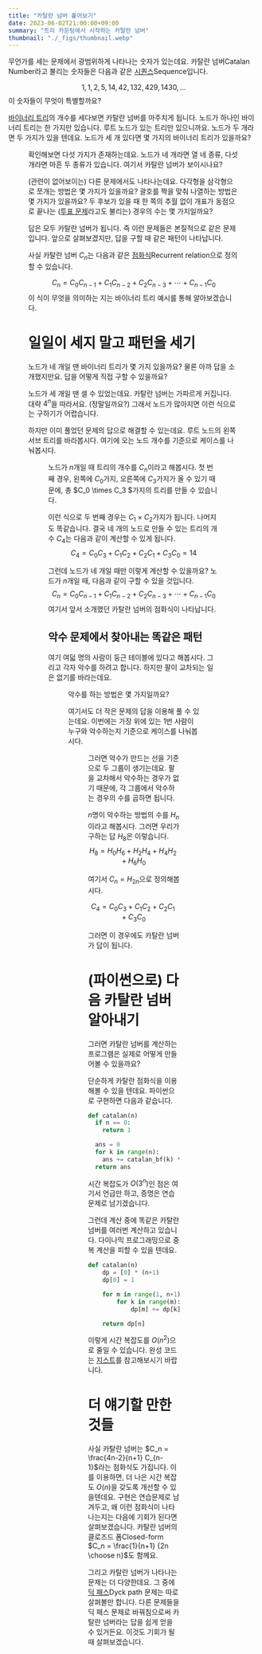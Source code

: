 ```yaml
---
title: "카탈란 넘버 훑어보기"
date: 2023-06-02T21:00:00+09:00
summary: "트리 카운팅에서 시작하는 카탈란 넘버"
thumbnail: "./_figs/thumbnail.webp"
---
```




무언가를 세는 문제에서 광범위하게 나타나는 숫자가 있는데요.
카탈란 넘버<AltLang>Catalan Number</AltLang>라고 불리는 숫자들은 다음과 같은 [시퀀스][wp-seq]<AltLang>Sequence</AltLang>입니다.

[wp-seq]: https://ko.wikipedia.org/wiki/%EC%88%98%EC%97%B4
$$
1, 1, 2, 5, 14, 42, 132, 429, 1430, \dots
$$
이 숫자들이 무엇이 특별할까요?

[바이너리 트리][wiki-bin-tree]의 개수를 세다보면 카탈란 넘버를 마주치게 됩니다.
노드가 하나인 바이너리 트리는 한 가지만 있습니다.
루트 노드가 있는 트리만 있으니까요.
노드가 두 개라면 두 가지가 있을 텐데요.
노드가 세 개 있다면 몇 가지의 바이너리 트리가 있을까요?

[wiki-bin-tree]: https://ko.wikipedia.org/wiki/%EC%9D%B4%EC%A7%84_%ED%8A%B8%EB%A6%AC

<Figure
  src={fig1}
  alt="Five kinds of binary trees with three nodes"
  caption="세 노드를 가진 트리들" />

확인해보면 다섯 가지가 존재하는데요.
노드가 네 개라면 열 네 종류, 다섯 개라면 마흔 두 종류가 있습니다.
여기서 카탈란 넘버가 보이시나요?

(관련이 없어보이는) 다른 문제에서도 나타나는데요.
다각형을 삼각형으로 쪼개는 방법은 몇 가지가 있을까요?
괄호를 짝을 맞춰 나열하는 방법은 몇 가지가 있을까요?
두 후보가 있을 때 한 쪽의 추월 없이 개표가 동점으로 끝나는 ([투표 문제][wolfram-ballot-prob]라고도 불리는) 경우의 수는 몇 가지일까요?

[wolfram-ballot-prob]: https://mathworld.wolfram.com/BallotProblem.html

답은 모두 카탈란 넘버가 됩니다.
즉 이런 문제들은 본질적으로 같은 문제입니다.
앞으로 살펴보겠지만, 답을 구할 때 같은 패턴이 나타납니다.

사실 카탈란 넘버 $C_n$는 다음과 같은 [점화식][wiki-recur-rel]<AltLang>Recurrent relation</AltLang>으로 정의할 수 있습니다.

[wiki-recur-rel]: https://ko.wikipedia.org/wiki/%EC%A0%90%ED%99%94%EC%8B%9D
$$
C_n = C_0 C_{n-1} + C_1 C_{n-2} + C_2 C_{n-3} + \cdots + C_{n-1} C_0
$$
이 식이 무엇을 의미하는 지는 바이너리 트리 예시를 통해 알아보겠습니다.


# 일일이 세지 말고 패턴을 세기

노드가 네 개일 땐 바이너리 트리가 몇 가지 있을까요?
물론 아까 답을 소개했지만요.
답을 어떻게 직접 구할 수 있을까요?

노드가 세 개일 땐 셀 수 있었는데요.
카탈란 넘버는 가파르게 커집니다.
대략 $4^n$을 따라서요. (정말일까요?)
그래서 노드가 많아지면 이런 식으로는 구하기가 어렵습니다.

하지만 이미 풀었던 문제의 답으로 해결할 수 있는데요.
루트 노드의 왼쪽 서브 트리를 바라봅시다.
여기에 오는 노드 개수를 기준으로 케이스를 나눠봅시다.

<Figure
  src={fig2}
  alt="Four cases of binary tress with four nodes"
  caption="네 개의 노드일 때의 패턴" />

노드가 $n$개일 때 트리의 개수를 $C_n$이라고 해봅시다.
첫 번째 경우, 왼쪽에 $C_0$가지, 오른쪽에 $C_3$가지가 올 수 있기 때문에, 총 $C_0 \times C_3 $가지의 트리를 만들 수 있습니다.

이런 식으로 두 번째 경우는 $C_1 \times C_2$가지가 됩니다.
나머지도 똑같습니다.
결국 네 개의 노드로 만들 수 있는 트리의 개수 $C_4$는 다음과 같이 계산할 수 있게 됩니다.
$$
C_4 = C_0 C_3 + C_1 C_2 + C_2 C_1 + C_3 C_0 = 14
$$

그런데 노드가 네 개일 때만 이렇게 계산할 수 있을까요?
노드가 $n$개일 때, 다음과 같이 구할 수 있을 것입니다.
$$
C_n = C_0 C_{n-1} + C_1 C_{n-2} + C_2 C_{n-3} + \cdots + C_{n-1} C_0
$$
여기서 앞서 소개했던 카탈란 넘버의 점화식이 나타납니다.


## 악수 문제에서 찾아내는 똑같은 패턴

여기 여덟 명의 사람이 둥근 테이블에 있다고 해봅시다.
그리고 각자 악수를 하려고 합니다.
하지만 팔이 교차되는 일은 없기를 바라는데요.

<Figure
  src={fig3}
  alt="Successful and failed case of handshaking"
  caption="악수 문제 규칙" />

악수를 하는 방법은 몇 가지일까요?

여기서도 더 작은 문제의 답을 이용해 풀 수 있는데요.
이번에는 가장 위에 있는 1번 사람이 누구와 악수하는지 기준으로 케이스를 나눠봅시다.

<Figure src={fig4} alt="Handshaking diagram" />

그러면 악수가 만드는 선을 기준으로 두 그룹이 생기는데요.
팔을 교차해서 악수하는 경우가 없기 때문에, 각 그룹에서 악수하는 경우의 수를 곱하면 됩니다.

$n$명이 악수하는 방법의 수를 $H_n$이라고 해봅시다.
그러면 우리가 구하는 답 $H_8$은 이렇습니다.
$$
H_8 = H_0 H_6 + H_2 H_4 + H_4 H_2 + H_6 H_0
$$

여기서 $C_n = H_{2n}$으로 정의해봅시다.

$$
C_4 = C_0 C_3 + C_1 C_2 + C_2 C_1 + C_3 C_0
$$

그러면 이 경우에도 카탈란 넘버가 답이 됩니다.


# (파이썬으로) 다음 카탈란 넘버 알아내기

그러면 카탈란 넘버를 계산하는 프로그램은 실제로 어떻게 만들어볼 수 있을까요?

단순하게 카탈란 점화식을 이용해볼 수 있을 텐데요.
파이썬으로 구현하면 다음과 같습니다.
```python
def catalan(n)
  if n == 0:
    return 1

  ans = 0
  for k in range(n):
    ans += catalan_bf(k) * catalan_bf(n-1-k)
  return ans
```
시간 복잡도가 $O(3^n)$인 점은 여기서 언급만 하고, 증명은 연습문제로 남기겠습니다.

그런데 계산 중에 똑같은 카탈란 넘버를 여러번 계산하고 있습니다.
다이나믹 프로그래밍으로 중복 계산을 피할 수 있을 텐데요.
```python
def catalan(n)
    dp = [0] * (n+1)
    dp[0] = 1

    for m in range(1, n+1):
        for k in range(m):
            dp[m] += dp[k] * dp[m-1-k]

    return dp[n]
```
이렇게 시간 복잡도를 $O(n^2)$으로 줄일 수 있습니다.
완성 코드는 [지스트][gist]를 참고해보시기 바랍니다.

[gist]: https://gist.github.com/wcho21/1ada520f7564620ee0f73527ff0bb3a4


# 더 얘기할 만한 것들

사실 카탈란 넘버는 $C_n = \frac{4n-2}{n+1} C_{n-1}$라는 점화식도 가집니다.
이를 이용하면, 더 나은 시간 복잡도 $O(n)$을 갖도록 개선할 수 있을텐데요.
구현은 연습문제로 남겨두고, 왜 이런 점화식이 나타나는지는 다음에 기회가 된다면 살펴보겠습니다.
카탈란 넘버의 클로즈드 폼<AltLang>Closed-form</AltLang> $C_n = \frac{1}{n+1} {2n \choose n}$도 함께요.

그리고 카탈란 넘버가 나타나는 문제는 더 다양한데요.
그 중에 [딕 패스][wolfram-dyck-path]<AltLang>Dyck path</AltLang> 문제는 따로 살펴볼만 합니다.
다른 문제들을 딕 패스 문제로 바꿔침으로써 카탈란 넘버라는 답을 쉽게 얻을 수 있거든요.
이것도 기회가 될 때 살펴보겠습니다.

[wolfram-dyck-path]: https://mathworld.wolfram.com/DyckPath.html
